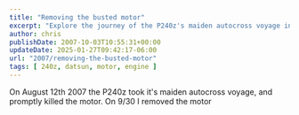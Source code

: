 ```yaml
---
title: "Removing the busted motor"
excerpt: "Explore the journey of the P240z's maiden autocross voyage in 2007 and its subsequent engine removal process."
author: chris
publishDate: 2007-10-03T10:55:31+00:00
updateDate: 2025-01-27T09:42:17-06:00
url: "2007/removing-the-busted-motor"
tags: [ 240z, datsun, motor, engine ]
---
```


<YouTubeEmbed videoId="6i3pUHJwBuQ" title="Project 240Z Removing the busted motor" publishDate="2007-10-03T10:55:31+00:00" description="On August 12th 2007 the P240z took it's maiden autocross voyage, and promptly killed the motor. On 9/30 I removed the motor" />

On August 12th 2007 the P240z took it's maiden autocross voyage, and promptly killed the motor. On 9/30 I removed the motor
